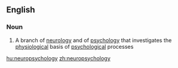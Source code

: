 ==English==

===Noun===
{{wikipedia}}
{{en-noun|-}}

# A branch of [[neurology]] and of [[psychology]] that investigates the [[physiological]] basis of [[psychological]] processes

[[hu:neuropsychology]]
[[zh:neuropsychology]]